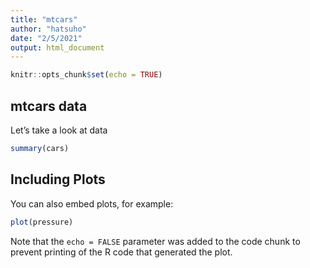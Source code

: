 ```yaml
---
title: "mtcars"
author: "hatsuho"
date: "2/5/2021"
output: html_document
---
```


```r
knitr::opts_chunk$set(echo = TRUE)
```

## mtcars data

Let's take a look at data

```r
summary(cars)
```

## Including Plots

You can also embed plots, for example:

```r
plot(pressure)
```

Note that the `echo = FALSE` parameter was added to the code chunk to prevent printing of the R code that generated the plot.
